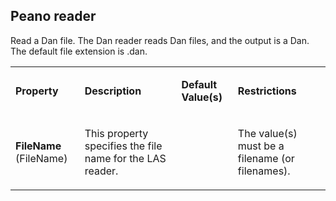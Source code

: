 
==Peano reader==

Read a Dan file.
The Dan reader reads Dan files, and the output is a Dan. The default file extension is .dan.


{| class="PropertiesTable" border="1" cellpadding="5"
|-
| '''Property'''
| '''Description'''
| '''Default Value(s)'''
| '''Restrictions'''

|-
|'''FileName''' (FileName)
|

This property specifies the file name for the LAS reader.

|

|
The value(s) must be a filename (or filenames).

|}

